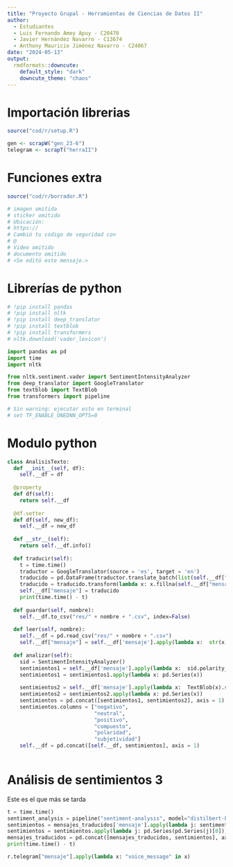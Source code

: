 ```yaml
---
title: "Proyecto Grupal - Herramientas de Ciencias de Datos II"
author: 
  - Estudiantes
  - Luis Fernando Amey Apuy - C20470
  - Javier Hernández Navarro - C13674
  - Anthony Mauricio Jiménez Navarro - C24067
date: "2024-05-13"
output: 
  rmdformats::downcute:
    default_style: "dark"
    downcute_theme: "chaos"
---
```

# Importación librerias
```r
source("cod/r/setup.R")
```

```r
gen <- scrapW("gen_23-6")
telegram <- scrapT("herraII")
```

# Funciones extra
```r
source("cod/r/borrador.R")

# imagen omitida
# sticker omitido
# Ubicación:
# https://
# Cambió tu código de seguridad con
# @
# Video omitido
# documento omitido 
# <Se editó este mensaje.>
```

# Librerías de python
```python
# !pip install pandas
# !pip install nltk
# !pip install deep_translator
# !pip install textblob
# !pip install transformers
# nltk.download('vader_lexicon')

import pandas as pd
import time
import nltk

from nltk.sentiment.vader import SentimentIntensityAnalyzer
from deep_translator import GoogleTranslator
from textblob import TextBlob
from transformers import pipeline

# Sin warning: ejecutar esto en terminal
# set TF_ENABLE_ONEDNN_OPTS=0
```

# Modulo python
```python
class AnalisisTexto:
  def __init__(self, df):
    self.__df = df
    
  @property
  def df(self):
    return self.__df
  
  @df.setter
  def df(self, new_df):
    self.__df = new_df
  
  def __str__(self):
    return self.__df.info()
  
  def traducir(self):
    t = time.time()
    traductor = GoogleTranslator(source = 'es', target = 'en')
    traducido = pd.DataFrame(traductor.translate_batch(list(self.__df["mensaje"])))
    traducido = traducido.transform(lambda x: x.fillna(self.__df["mensaje"]))
    self.__df["mensaje"] = traducido
    print(time.time() - t)
    
  def guardar(self, nombre):
    self.__df.to_csv("res/" + nombre + ".csv", index=False)
    
  def leer(self, nombre):
    self.__df = pd.read_csv("res/" + nombre + ".csv")
    self.__df["mensaje"] = self.__df['mensaje'].apply(lambda x:  str(x))
    
  def analizar(self):
    sid = SentimentIntensityAnalyzer()
    sentimientos1 = self.__df['mensaje'].apply(lambda x:  sid.polarity_scores(x))
    sentimientos1 = sentimientos1.apply(lambda x: pd.Series(x))
    
    sentimientos2 = self.__df['mensaje'].apply(lambda x:  TextBlob(x).sentiment)
    sentimientos2 = sentimientos2.apply(lambda x: pd.Series(x))
    sentimientos = pd.concat([sentimientos1, sentimientos2], axis = 1)
    sentimientos.columns = ["negativo",
                            "neutral",
                            "positivo",
                            "compuesto",
                            "polaridad",
                            "subjetividad"]
    self.__df = pd.concat([self.__df, sentimientos], axis = 1)
    
```

# Análisis de sentimientos 3
Este es el que más se tarda
```python
t = time.time()
sentiment_analysis = pipeline("sentiment-analysis", model="distilbert-base-uncased-finetuned-sst-2-english")
sentimientos = mensajes_traducidos['mensaje'].apply(lambda j: sentiment_analysis(j))
sentimientos = sentimientos.apply(lambda j: pd.Series(pd.Series(j)[0]))
mensajes_traducidos = pd.concat([mensajes_traducidos, sentimientos], axis = 1)
print(time.time() - t)
```


```python
r.telegram["mensaje"].apply(lambda x: "voice_message" in x) 
```






















